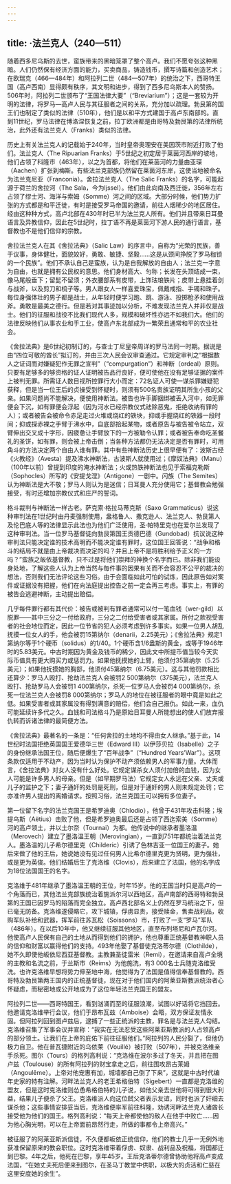 ```yaml
---
---
---
```

title: ·法兰克人（240—511）
---




随着西多尼乌斯的去世，蛮族带来的黑暗笼罩了整个高卢。我们不愿夸张这种黑暗。人们仍然保有经济方面的能力，买卖商品，铸造钱币，撰写诗篇和创造艺术；在欧瑞克（466—484年）和阿拉列二世（484—507年）的统治之下，西哥特王国（高卢西南）显得颇有秩序，其文明和进步，得到了西多尼乌斯本人的赞扬。506年时，阿拉列二世颁布了“王国法律大要”（“Breviarium”）；这是一套较为开明的法律，将罗马—高卢人民与其征服者之间的关系，充分加以疏理。勃艮第的国王们也制定了类似的法律（510年），他们是以和平方式建国于高卢东南部的。直到11世纪，罗马法律在博洛涅恢复之前，拉丁欧洲都是由哥特及勃艮第的法律所统治，此外还有法兰克人（Franks）类似的法律。

历史上有关法兰克人的记载始于240年，当时皇帝奥理安在美因茨市附近打败了他们。法兰克人（The Ripuarian Franks）于5世纪之初定居于莱茵河西岸的坡地，他们占领了科隆市（463年），以之为首都，将他们在莱茵河的力量由亚琛（Aachen）扩张到梅斯。有些法兰克部族仍然留在莱茵河东岸，这使当地被命名为法兰克尼亚（Franconia）。舍拉法兰克人（The Salic Franks）的名字，可能起源于荷兰的舍拉河（The Sala，今为Ijssel）。他们由此向南及西迁徙，356年左右占领了缪士河、海洋与索姆（Somme）河之间的区域。大部分时候，他们势力扩张的方式都是和平迁徙，有时是接受罗马帝国的邀请，前往人烟稀少的地区居住。经由这种种方式，高卢北部在430年时已半为法兰克人所有。他们并且带来日耳曼语言及异教信仰，因此在5世纪时，拉丁语不再是莱茵河下游人民的通行语言，基督教也不是他们信仰的宗教。

舍拉法兰克人在其《舍拉法典》（Salic Law）的序言中，自称为“光荣的民族，善于议事，身体健壮，面貌姣好，勇敢、敏捷、坚毅……这是从颈间挣脱了罗马枷锁的一个民族”。他们不承认自己是蛮族，认为是自我解放的自由人；法兰克一字意为自由，也就是拥有公民权的意思。他们身材高大、匀称；长发在头顶结成一束，像马尾般垂下；留髭不留须；外衣腰部系有皮带，上饰珐琅铁片；皮带上悬挂着剑与战斧，以及剪刀和梳子等。男人跟女人一样喜爱珠宝，佩戴戒指、手镯和珠子。每位身强体壮的男子都是战士，从年轻时便学习跑、跳、游泳、投掷枪矛和使用战斧。勇敢是最美之德行。但是若对其事迹加以分析，不难发现法兰克人并非仅是战士。他们的征服和战役不比我们现代人多，规模和破坏性亦远不如我们大。他们的法律反映他们从事农业和手工业，使高卢东北部成为一繁荣且通常和平的农业社会。

《舍拉法典》是6世纪初制订的，与查士丁尼皇帝周详的罗马法同一时期。据说是由“四位可敬的酋长”拟订的，并由三次人民会议审查通过。它规定审判之“根据数人之证词而对嫌疑犯作无罪之宣判”（“compurgation”）和神断（ordeal）原则。只要有足够多的够资格的证人证明被告品行良好，便可使他在没有足够证据的案件上被判无罪。所需证人数目视所控罪行大小而定：72名证人可使一谋杀罪嫌疑犯获释，但是当一位王后的贞操受到怀疑时，则须有500名贵族证明其所生小孩的父亲。如果问题尚不能解决，便使用神断法。被告也许手脚捆绑被丢入河中，如无罪便会下沉，如有罪便会浮起（因为河水已经宗教仪式祛除恶鬼，拒绝收纳有罪的人）；或者被告会被命令赤足走过火堆或烧红的铁块，抑或手握烧红的铁器一段时间；抑或探赤裸之手臂于沸水中，自底部拾起某物，或者原告与被告被令站立，双臂伸出交叉成十字形，因疲惫让手臂放下的一方被勒令认罪；或者被告奉命吃圣餐礼的圣饼，如有罪，则会被上帝击倒；当各种方法都仍无法决定是否有罪时，可用角斗的方法决定两个自由人谁有罪。其中有些神断法历史上很早便有了：波斯古经《火教经》（Avesta）提及沸水神断法，古波斯人就使用过；《摩奴法典》（Manu）（100年以前）曾提到印度的淹水神断法；火或热铁神断法也见于索福克勒斯（Sophocles）所写的《安提戈涅》（Antigone）一剧中。闪族（The Semites）认为神断法是大不敬；罗马人则认为是迷信；日耳曼人充分使用它；基督教会勉强接受，有时还增加宗教仪式和庄严的誓词。

格斗裁判与神断法一样古老。萨克索·格拉马蒂克斯（Saxo Grammaticus）说这种审判法在1世纪时由丹麦强制使用，盎格鲁人、撒克逊人、法兰克人、勃艮第人及伦巴底人等的法律显示此法也为他们广泛使用，圣·帕特里克也在爱尔兰发现了这种审判法。当一位罗马基督徒向勃艮第国王贡德巴德（Gundobad）抗议说这种审判法只能决定谁的技术高明而不能决定谁有罪时，这位国王回答说：“战争和格斗的结局不就是由上帝裁决而决定的吗？并且上帝不是将胜利给予正义的一方吗？”蛮族之皈依基督教，只不过是将他们崇拜的神换个名字而已。除非我们能设身处地，了解这些人认为上帝当然与每件事的因果有关而不会容忍不公平的裁决的想法，否则我们无法评论这些习俗。由于会面临如此可怕的试炼，因此原告如对案件或证据没有把握，他们在向法庭提出控告之前一定会再三考虑。事实上，有罪的被告会逃避神断，主动提出赔偿。

几乎每件罪行都有其代价：被告或被判有罪者通常可以付一笔血钱（wer-gild）以脱罪——其中三分之一付给政府，三分之二付给受害者或其家属。所付之款视受害者的社会地位而定，因此一位节省的犯人必须考虑到许多事实。如果一位男人胡乱抚摸一位女人的手，他会被罚15第纳尔（denarii，2.25美元）；《舍拉法典》规定1第纳尔等于1个硬币（solidus）的1/40。1个硬币含1/6盎斯的黄金，或等于1946年时的5.83美元。中古时期因为黄金及钱币的稀少，因此文中所提币值当较今天实际币值具有更大购买力或惩罚力。如果他抚摸她的上臂，他须付35第纳尔（5.25美元）；如果他抚摸她的胸部，他须付45第纳尔（6.75美元）。这与其他罚款相比还算少：罗马人殴打、抢劫法兰克人会被罚2 500第纳尔（375美元），法兰克人殴打、抢劫罗马人会被罚1 400第纳尔，杀死一位罗马人会被罚4 000第纳尔，杀死一位法兰克人会被罚8 000第纳尔；罗马人的地位在被征服者的眼中竟是如此之低。如果受害者或其家属没有得到满意的赔偿，他们会自己报仇。如此一来，血仇可能延续许多代之久。血钱和司法格斗乃是原始日耳曼人所能想出的使人们放弃报仇转而诉诸法律的最简便方法。

《舍拉法典》最著名的一条是：“任何舍拉的土地均不得由女人继承。”基于此，14世纪时法国拒绝英国国王爱德华三世（Edward Ⅲ）以伊莎贝拉（Isabelle）之子的身份继承法国王位，随后便爆生了“百年战争”（“Hundred Years’War”）。这项条款仅适用于不动产，因为当时认为保护不动产须依赖男人的军事力量。大体而言，《舍拉法典》对女人没有什么好处。它规定谋杀女人须付加倍的血钱，因为女人可能是许多男人的母亲。但是（如早期罗马法）它规定女人永远在父亲、丈夫或儿子的监护之下；妻子通奸的处罚是死刑，但是对于通奸的男人则未规定处罚；它亦准许男人提出的离婚请求。按照习俗，法兰克国王可以拥有多位妻子。

第一位留下名字的法兰克国王是希罗迪奥（Chlodio），他曾于431年攻击科隆；埃提乌斯（Aёtius）击败了他，但是希罗迪奥最后还是占领了西迄索美（Somme）河的高卢领土，并以土尔奈（Tournai）为都。他传说中的继承者墨洛温（Merovech）建立了墨洛温王朝（Merovingian），一直到751年都统治着法兰克人。墨洛温的儿子希尔德里克（Childeric）引诱了色林吉亚一位国王的妻子。她后来做了他的王后，她说她没有见过任何男人比希尔德里克更为贤明，更为强壮，或是更为英俊。他们结婚后生了克洛维（Clovis），后来建立了法国，他的名字成为18位法国国王的名字。

克洛维于481年继承了墨洛温王朝的王位，时年15岁。他的王国当时只是高卢的一个角落而已，其他法兰克部族统治着施派尔河以西地区，高卢南部的西哥特和勃艮第的王国已因罗马的陷落而完全独立。高卢西北部名义上仍然在罗马统治之下，但已毫无防备。克洛维遂侵略它，攻下城镇，俘虏显贵，接受赎金，售卖战利品，收购军队补给和武器，挥军前往苏瓦松（Soissons）市，打败了一支“罗马”军队（486年）。在以后10年中，他又继续征服其他地区，直至布列塔尼和卢瓦尔河。他使高卢人民保有自己的土地从而得到他们的拥护，他也尊重正统基督教神职人员的信仰和财富以赢得他们的支持。493年他娶了基督徒克洛蒂尔德（Clothilde），她不久即使他皈依尼西亚基督教。主教兼圣徒雷米（Remi），在邀请来自高卢全境的主教和名流之前，于兰斯市（Reims）为他施洗，有3 000名士兵随克洛维受洗。也许克洛维早想将势力伸至地中海，他觉得为了法国是值得信奉基督教的。西哥特及勃艮第两王国内的正统基督徒，现在对于他们国内的阿莱亚斯教派统治者心怀疑虑，而秘密地或公开地成为了这位年轻法兰克国王的盟友。

阿拉列二世——西哥特国王，看到汹涌而至的征服浪潮，试图以好话将它挡回去。他邀请克洛维举行会议，他们于昂布瓦兹（Amboise）会晤，双方保证友情永固。但阿拉列回到图卢兹后，逮捕了一些正统派的主教，罪名是与法兰克人勾结。克洛维召集了军事会议并宣称：“我实在无法忍受这些阿莱亚斯教派的人占领高卢的部分领土。让我们在上帝的庇佑下前往征服他们。”阿拉列的人民分裂了，但他仍极力自卫。他在普瓦捷附近的乌依莱（Vouillé）被打败（507年），并被克洛维亲手杀死。图尔（Tours）的格列高利说：“克洛维在波尔多过了冬天，并且把在图卢兹（Toulouse）的所有阿拉列的财宝拿走之后，前往围攻昂古莱姆（Angoulême）。上帝对他宠惠有加，城墙都自己倒了下来”，这就是中古时代编年史家的特有注解。河畔法兰克人的老王希格伯特（Sigebert）一直都是克洛维的盟友，但是这时克洛维则怂恿希格伯特的儿子说，如他父亲去世他将可得到很大利益，结果儿子便杀了父王。克洛维派人向这位弑父者表示友谊，同时也派了奸细去谋杀他；这些事情安排妥当后，克洛维便率军前往科隆，劝诱河畔法兰克人诸酋长接受他为他们的国王。格列高利说：“每天上帝都使他的敌人在他手中败亡……因为他心胸光明，可以在上帝面前昂然行走，所做的事都令上帝高兴。”

被征服了的阿莱亚斯派信徒，不久便都皈依正统信仰，他们的教士几乎一无例外地获准保留原来的教会职位。这时克洛维带着俘虏、奴隶、战利品及祝福，将国都迁到巴黎。4年之后，他死在巴黎，享年45岁。王后克洛蒂尔德曾协助他将高卢变成法国，“在她丈夫死后便来到图尔，在圣马丁教堂中供职，以极大的贞洁和仁慈在这里安度她的余生”。